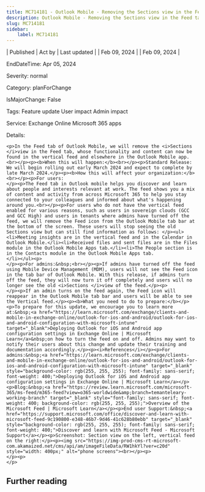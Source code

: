 ```yaml
---
title: MC714181 - Outlook Mobile - Removing the Sections view in the Feed tab
description: Outlook Mobile - Removing the Sections view in the Feed tab
slug: MC714181
sidebar:
    label: MC714181
---
```



| Published | Act by | Last updated |
| Feb 09, 2024 |  | Feb 09, 2024 |

EndDateTime: Apr 05, 2024

Severity: normal

Category: planForChange

IsMajorChange: False

Tags: Feature update User impact Admin impact

Service: Exchange Online Microsoft 365 apps

Details: 

```
<p>In the Feed tab of Outlook Mobile, we will remove the <i>Sections </i>view in the Feed tab, whose functionality and content can now be found in the vertical feed and elsewhere in the Outlook Mobile app.<br></p><p><b>When this will happen:</b><br></p><p>Standard Release: We will begin rolling out early March 2024 and expect to complete by late March 2024.</p><p><b>How this will affect your organization:</b><br></p><p>For users:  
</p><p>The Feed tab in Outlook mobile helps you discover and learn about people and interests relevant at work. The feed shows you a mix of content and activity from across Microsoft 365 to help you stay connected to your colleagues and informed about what's happening around you.<br></p><p>For users who do not have the vertical feed enabled for various reasons, such as users in sovereign clouds (GCC and GCC High) and users in tenants where admins have turned off the feed, we will remove the Feed icon from the Outlook Mobile tab bar at the bottom of the screen. These users will stop seeing the old Sections view but can still find information as follows: </p><ul><li>Meeting insights are in the vertical feed and in the Calendar in Outlook Mobile.</li><li>Received files and sent files are in the Files module in the Outlook Mobile Apps tab.</li><li>The People section is in the Contacts module in the Outlook Mobile Apps tab.
</li></ul><p>
</p><p>For admins:&nbsp;<br></p><p>If admins have turned off the feed using Mobile Device Management (MDM), users will not see the Feed icon in the tab bar of Outlook Mobile. With this release, if admins turn off the feed, they will now turn it off completely and users will no longer see the old <i>Sections </i>view of the feed.</p><p>
</p><p>If an admin turns on the feed again, the Feed icon will reappear in the Outlook Mobile tab bar and users will be able to see the Vertical feed.</p><p><b>What you need to do to prepare:</b></p><p>To prepare for this update, we encourage you to learn more at:&nbsp;<a href="https://learn.microsoft.com/exchange/clients-and-mobile-in-exchange-online/outlook-for-ios-and-android/outlook-for-ios-and-android-configuration-with-microsoft-intune" target="_blank">Deploying Outlook for iOS and Android app configuration settings in Exchange Online | Microsoft Learn</a>&nbsp;on how to turn the feed on and off. Admins may want to notify their users about this change and update their training and documentation accordingly.</p><p><i>References</i></p><p>For admins:&nbsp;<a href="https://learn.microsoft.com/exchange/clients-and-mobile-in-exchange-online/outlook-for-ios-and-android/outlook-for-ios-and-android-configuration-with-microsoft-intune" target="_blank" style="background-color: rgb(255, 255, 255); font-family: sans-serif; font-weight: 400;">Deploying Outlook for iOS and Android app configuration settings in Exchange Online | Microsoft Learn</a></p><p>Blog:&nbsp;<a href="https://review.learn.microsoft.com/microsoft-365/ms-feed/m365-feed?view=o365-worldwide&amp;branch=temanteleary-working-branch" target="_blank" style="font-family: sans-serif; font-weight: 400; background-color: rgb(255, 255, 255);">Overview of the Microsoft Feed | Microsoft Learn</a></p><p>End user Support:&nbsp;<a href="https://support.microsoft.com/office/discover-and-learn-with-microsoft-feed-9c190800-e348-46b7-9d46-41c628b80ebb" target="_blank" style="background-color: rgb(255, 255, 255); font-family: sans-serif; font-weight: 400;">Discover and learn with Microsoft Feed - Microsoft Support</a></p><p>Screenshot: Section view on the left, vertical feed on the right:</p><p><img src="https://img-prod-cms-rt-microsoft-com.akamaized.net/cms/api/am/imageFileData/RW1hkYl?ver=c20d" style="width: 400px;" alt="phone screens"><br></p><p>
</p><p>
</p>
```

## Further reading
